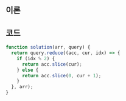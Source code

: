 
## 이론

<Reduce />
<Slice />

## 코드

```js
function solution(arr, query) {
  return query.reduce((acc, cur, idx) => {
    if (idx % 2) {
      return acc.slice(cur);
    } else {
      return acc.slice(0, cur + 1);
    }
  }, arr);
}
```
